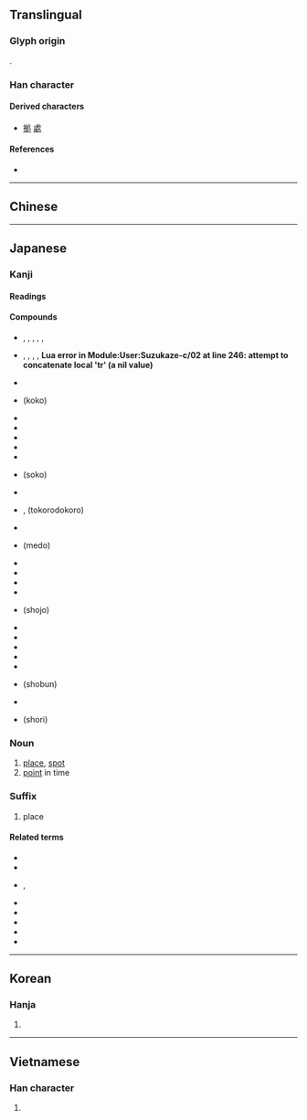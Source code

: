 {{character info/new}}
{{also|處}}
==Translingual==
{{Han simplified forms|處|処|处}}

===Glyph origin===
{{Han etyl}}
{{Han compound|夂|几|t2=table|ls=ic}}.

===Han character===
{{Han char|rn=16|rad=几|as=03|sn=5|four=|canj=HEHN|ids=⿺夂几}}

====Derived characters====
* [[拠]] [[處]]

====References====
* {{Han ref|kx=0134.050|dkj=01745|dj=0299.150|hdz=10276.130|uh=51E6|ud=20966}}

----

==Chinese==
{{zh-see|處|v}}

----

==Japanese==
{{ja-kanji forms|処|處}}

===Kanji===
{{ja-kanji|grade=6|rs=几03|kyu=處}}

====Readings====
{{ja-readings
|kanon=しょ
|goon=しょ
|kun=
お-る,
お-く,
か- "suffix indicating a place",
が- "suffix indicating a place",
く- "suffix indicating a place",
こ- "suffix indicating a place",
と- "suffix indicating a place",
ど- "suffix indicating a place",
ところ-,
とこ-
}}

====Compounds====
{{top3}}
* {{ja-r|彼処|あしこ}}, {{ja-r|彼処|あそこ}}, {{ja-r|彼処|あこ}}, {{ja-r|彼処|あすこ}}, {{ja-r|彼処|かこ}}, {{ja-r|彼処|かしこ}}
* {{ja-r|何処|いずく}}, {{ja-r|何処|いずこ}}, {{ja-r|何処|いどこ}}, {{ja-r|何処|どこ}}, <strong class="error"><span class="scribunto-error" id="mw-scribunto-error-0">Lua error in Module:User:Suzukaze-c/02 at line 246: attempt to concatenate local 'tr' (a nil value)</span></strong>
* {{ja-r|区処|区処}}
* {{ja-r|此処|ここ}} (koko)
* {{ja-r|酒処|酒処}}
* {{ja-r|死処|死処}}
* {{ja-r|住処|住処}}
* {{ja-r|随処|随処}}
* {{ja-r|善処|善処}}
{{mid3}}
* {{ja-r|其処|そこ}} (soko)
* {{ja-r|対処|たいしょ}}
* {{ja-r|処々|ところどころ}}, {{ja-r|処処|ところどころ}} (tokorodokoro)
* {{ja-r|同処|同処}}
* {{ja-r|目処|めど}} (medo)
* {{ja-r|出処|出処}}
* {{ja-r|処遇|しょぐう}}
* {{ja-r|処刑|しょけい}}
* {{ja-r|処決|処決}}
{{mid3}}
* {{ja-r|処女|しょじょ}} (shojo)
* {{ja-r|処世|処世}}
* {{ja-r|処生訓|処生訓}}
* {{ja-r|処断|処断}}
* {{ja-r|処置|しょち}}
* {{ja-r|処罰|しょばつ}}
* {{ja-r|処分|しょぶん}} (shobun)
* {{ja-r|処方|しょほう}}
* {{ja-r|処理|しょり}} (shori)
{{bottom}}

===Noun===
{{ja-noun|ところ|kyu=處}}

# [[place]], [[spot]]
# [[point]] in time

===Suffix===
{{ja-noun|どころ|kyu=處}}

# place

====Related terms====
* {{l|ja|至る処}}
* {{l|ja|住み処}}
* {{l|ja|御食事処}}, {{l|ja|お食事処}}
* {{l|ja|止め処}}
* {{l|ja|捕らえ処}}
* {{l|ja|泣き処}}
* {{l|ja|在り処}}
* {{l|ja|使い処}}

----

==Korean==

===Hanja===
{{ko-hanja|hangeul=처|rv=cheo|mr=ch'ŏ}}

# {{defn|lang=ko|sort=几03}}

----

==Vietnamese==

===Han character===
{{vi-hantu|[[xứ]], [[xử]]|rs=几03}}

# {{defn|lang=vi}}